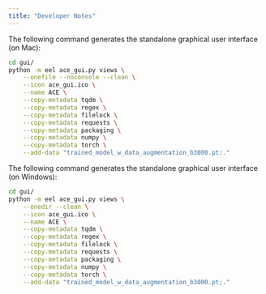 ```yaml
---
title: "Developer Notes"
---
```


The following command generates the standalone graphical user interface (on Mac):

```bash
cd gui/
python -m eel ace_gui.py views \
    --onefile --noconsole --clean \
    --icon ace_gui.ico \
    --name ACE \
    --copy-metadata tqdm \
    --copy-metadata regex \
    --copy-metadata filelock \
    --copy-metadata requests \
    --copy-metadata packaging \
    --copy-metadata numpy \
    --copy-metadata torch \
    --add-data "trained_model_w_data_augmentation_b3000.pt:."
```

The following command generates the standalone graphical user interface (on Windows):

```bash
cd gui/
python -m eel ace_gui.py views \
    --onedir --clean \
    --icon ace_gui.ico \
    --name ACE \
    --copy-metadata tqdm \
    --copy-metadata regex \
    --copy-metadata filelock \
    --copy-metadata requests \
    --copy-metadata packaging \
    --copy-metadata numpy \
    --copy-metadata torch \
    --add-data "trained_model_w_data_augmentation_b3000.pt;."
```
